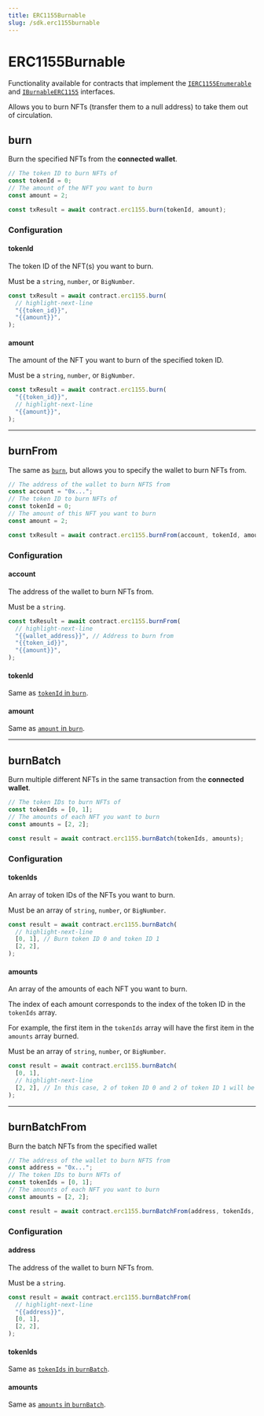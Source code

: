 ```yaml
---
title: ERC1155Burnable
slug: /sdk.erc1155burnable
---
```


# ERC1155Burnable

Functionality available for contracts that implement the
[`IERC1155Enumerable`](/contracts/IERC1155Enumerable) and
[`IBurnableERC1155`](/contracts/IBurnableERC1155)
interfaces.

Allows you to burn NFTs (transfer them to a null address) to take them out of circulation.

## burn

Burn the specified NFTs from the **connected wallet**.

```javascript
// The token ID to burn NFTs of
const tokenId = 0;
// The amount of the NFT you want to burn
const amount = 2;

const txResult = await contract.erc1155.burn(tokenId, amount);
```

### Configuration

#### tokenId

The token ID of the NFT(s) you want to burn.

Must be a `string`, `number`, or `BigNumber`.

```javascript
const txResult = await contract.erc1155.burn(
  // highlight-next-line
  "{{token_id}}",
  "{{amount}}",
);
```

#### amount

The amount of the NFT you want to burn of the specified token ID.

Must be a `string`, `number`, or `BigNumber`.

```javascript
const txResult = await contract.erc1155.burn(
  "{{token_id}}",
  // highlight-next-line
  "{{amount}}",
);
```

<hr className="divider" />

## burnFrom

The same as [`burn`](#burn), but allows you to specify the wallet to burn NFTs from.

```javascript
// The address of the wallet to burn NFTS from
const account = "0x...";
// The token ID to burn NFTs of
const tokenId = 0;
// The amount of this NFT you want to burn
const amount = 2;

const txResult = await contract.erc1155.burnFrom(account, tokenId, amount);
```

### Configuration

#### account

The address of the wallet to burn NFTs from.

Must be a `string`.

```javascript
const txResult = await contract.erc1155.burnFrom(
  // highlight-next-line
  "{{wallet_address}}", // Address to burn from
  "{{token_id}}",
  "{{amount}}",
);
```

#### tokenId

Same as [`tokenId` in `burn`](#tokenid).

#### amount

Same as [`amount` in `burn`](#amount).

<hr className="divider" />

## burnBatch

Burn multiple different NFTs in the same transaction from the **connected wallet**.

```javascript
// The token IDs to burn NFTs of
const tokenIds = [0, 1];
// The amounts of each NFT you want to burn
const amounts = [2, 2];

const result = await contract.erc1155.burnBatch(tokenIds, amounts);
```

### Configuration

#### tokenIds

An array of token IDs of the NFTs you want to burn.

Must be an array of `string`, `number`, or `BigNumber`.

```javascript
const result = await contract.erc1155.burnBatch(
  // highlight-next-line
  [0, 1], // Burn token ID 0 and token ID 1
  [2, 2],
);
```

#### amounts

An array of the amounts of each NFT you want to burn.

The index of each amount corresponds to the index of the token ID in the `tokenIds` array.

For example, the first item in the `tokenIds` array will have the first item in the `amounts` array burned.

Must be an array of `string`, `number`, or `BigNumber`.

```javascript
const result = await contract.erc1155.burnBatch(
  [0, 1],
  // highlight-next-line
  [2, 2], // In this case, 2 of token ID 0 and 2 of token ID 1 will be burned
);
```

<hr className="divider" />

## burnBatchFrom

Burn the batch NFTs from the specified wallet

```javascript
// The address of the wallet to burn NFTS from
const address = "0x...";
// The token IDs to burn NFTs of
const tokenIds = [0, 1];
// The amounts of each NFT you want to burn
const amounts = [2, 2];

const result = await contract.erc1155.burnBatchFrom(address, tokenIds, amounts);
```

### Configuration

#### address

The address of the wallet to burn NFTs from.

Must be a `string`.

```javascript
const result = await contract.erc1155.burnBatchFrom(
  // highlight-next-line
  "{{address}}",
  [0, 1],
  [2, 2],
);
```

#### tokenIds

Same as [`tokenIds` in `burnBatch`](#tokenids).

#### amounts

Same as [`amounts` in `burnBatch`](#amounts).
